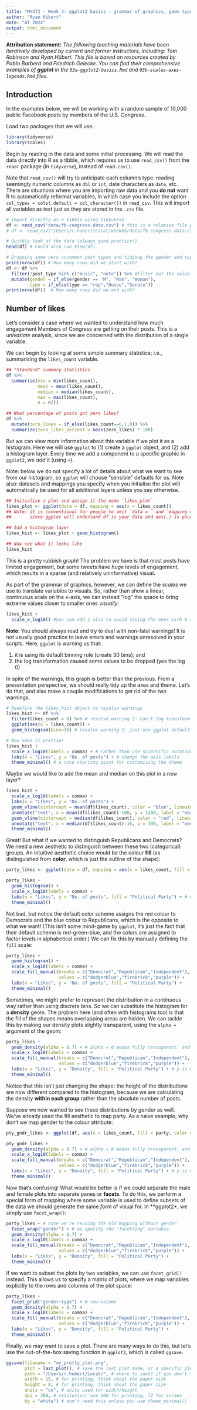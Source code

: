 ```yaml
---
title: "MY472 - Week 3: ggplot2 basics - grammar of graphics, geom types"
author: "Ryan Hübert"
date: "AT 2024"
output: html_document
---
```


**Attribution statement:** _The following teaching materials have been iteratively developed by current and former instructors, including: Tom Robinson and Ryan Hübert. This file is based on resources created by Pablo Barberá and Friedrich Geiecke. You can find their comprehensive examples of **ggplot** in the `03a-ggplot2-basics.Rmd` and `03b-scales-axes-legends.Rmd` files._

## Introduction

In the examples below, we will be working with a random sample of 10,000 public Facebook posts by members of the U.S. Congress.

Load two packages that we will use.

```r
library(tidyverse)
library(scales)
```

Begin by reading in the data and some initial processing. We will read the data directly into R as a tibble, which requires us to use `read_csv()` from the `readr` package (in `tidyverse`), instead of `read.csv()`.

Note that `read_csv()` will try to anticipate each column's type: reading seemingly numeric columns as `dbl` or `int`, date characters as `date`, etc. There are situations where you are importing raw data and you **do not** want R to automatically reformat variables, in which case you include the option `col_types = cols(.default = col_character())` in `read_csv`. This will import all variables as text just as they are stored in the `.csv` file.

```r
# Import directly as a tibble using tidyverse
df <- read_csv("data/fb-congress-data.csv") # this is a relative file path (this is already saved as a tibble)
# df <- read_csv("/Users/r.hubert/Local/week03/data/fb-congress-data.csv") # this is an absolute file path

# Quickly look at the data (always good practice!)
head(df) # Could also run View(df)

# Dropping some very uncommon post types and tidying the gender and type labels
print(nrow(df)) # How many rows did we start with?
df <- df %>%
  filter(!post_type %in% c("music", "note")) %>% #filter out the value of post_type being one of these two values. 
  mutate(gender = if_else(gender == "M", "Man", "Woman"), 
         type = if_else(type == "rep","House","Senate"))
print(nrow(df))  # How many rows did we end with?
```

## Number of likes 

Let's consider a case where we wanted to understand how much engagement Members of Congress are getting on their posts. This is a *univariate* analysis, since we are concerned with the distribution of a single variable. 

We can begin by looking at some simple summary statistics; i.e., summarising the `likes_count` variable.

```r
## "Standard" summary statistics 
df %>% 
  summarise(min = min(likes_count), 
            mean = mean(likes_count), 
            median = median(likes_count),
            max = max(likes_count), 
            n = n())

## What percentage of posts got zero likes?
df %>% 
  mutate(zero_likes = if_else(likes_count==0,1,0)) %>%
  summarize(zero_likes_percent = mean(zero_likes) * 100)
```

But we can view *more* information about this variable if we plot it as a histogram. Here we will use `ggplot` to (1) create a `ggplot` object, and (2) add a histogram layer. Every time we add a component to a specific graphic in `ggplot2`, we *add* it (using `+`).

Note: below we do not specify a lot of details about what we want to see from our histogram, so `ggplot` will choose "sensible" defaults for us. Note also: datasets and mappings you specify when you initialise the plot will automatically be used for all additional layers unless you say otherwise.

```r
## Initialise a plot and assign it the name `likes_plot`
likes_plot <- ggplot(data = df, mapping = aes(x = likes_count)) 
## Note: it is conventional for people to omit `data = ` and `mapping = `
##       since ggplot will undersand df is your data and aes(.) is your mapping

## Add a histogram layer
likes_hist <- likes_plot + geom_histogram()

## Now see what it looks like
likes_hist
```

This is a pretty rubbish graph! The problem we have is that most posts have limited engagement, but some tweets have *huge* levels of engagement, which results in a sparse (and relatively uninformative) visual.

As part of the grammar of graphics, however, we can define the *scales* we use to translate variables to visuals. So, rather than show a linear, continuous scale on the x-axis, we can instead "log" the space to bring extreme values closer to smaller ones *visually*:

```r
likes_hist + 
  scale_x_log10() #you can add 1 also to avoid losing the ones with 0 as a value of likes
```

**Note**: You should always read and try to deal with non-fatal warnings! It is not usually good practice to leave errors and warnings unresolved in your scripts. Here, `ggplot` is warning us that:

1. it is using its default binning rule (create 30 bins); and 
2. the log transformation caused some values to be dropped  (yes the log 0)

In spite of the warnings, this graph is better than the previous. From a presentation perspective, we should really tidy up the axes and theme. Let's do that, and also make a couple modifications to get rid of the two warnings. 

``` r
# Redefine the likes_hist object to resolve warnings
likes_hist <- df %>% 
  filter(likes_count > 0) %>% # resolve warning 2: can't log transform zeroes 
  ggplot(aes(x = likes_count)) + 
  geom_histogram(bins=30) # resolve warning 1: just use ggplot default

# Now make it prettier
likes_hist + 
  scale_x_log10(labels = comma) + # rather than use scientific notation, use commas
  labs(x = "Likes", y = "No. of posts") + # change the axis labels
  theme_minimal() # a nice starting point for customising the theme
```

Maybe we would like to add the mean and median on this plot in a new layer?

``` r
likes_hist + 
  scale_x_log10(labels = comma) + 
  labs(x = "Likes", y = "No. of posts") + 
  geom_vline(xintercept = mean(df$likes_count), color = "blue", linewidth=1.5) + 
  annotate("text", x = mean(df$likes_count)-100, y = 1200, label = "mean", angle=90, size=5, color="blue") + 
  geom_vline(xintercept = median(df$likes_count), color = "red", linewidth=1.5) + 
  annotate("text", x = median(df$likes_count)-16, y = 300, label = "median", angle=90, size=5, color="red") + 
  theme_minimal()
```

Great! But what if we wanted to distinguish Republicans and Democrats? We need a new aesthetic to distinguish between these two (categorical) groups. An intuitive aesthetic choice would be the colour **fill** (as distinguished from **color**, which is just the outline of the shape):

```r
party_likes <- ggplot(data = df, mapping = aes(x = likes_count, fill = party))

party_likes +
  geom_histogram() +
  scale_x_log10(labels = comma) + 
  labs(x = "Likes", y = "No. of posts", fill = "Political Party") + # note we change the legend title
  theme_minimal() 
```

Not bad, but notice the default color scheme assigns the red colour to Democrats and the blue colour to Republicans, which is the opposite to what we want! (This isn't some mind-game by `ggplot`, it's just the fact that their default scheme is red-green-blue, and the colors are assigned to factor levels in alphabetical order.) We can fix this by manually defining the `fill` scale:

```r
party_likes +
  geom_histogram() +
  scale_x_log10(labels = comma) + 
  scale_fill_manual(breaks = c("Democrat","Republican","Independent"),
                    values = c("dodgerblue","firebrick","purple")) +
  labs(x = "Likes", y = "No. of posts", fill = "Political Party") + 
  theme_minimal() 
```

Sometimes, we might prefer to represent the distribution in a continuous way rather than using discrete bins. So we can substitute the histogram for a **density** geom. The problem here (and often with histograms too) is that the fill of the shapes means overlapping areas are hidden. We can tackle this by making our density plots slightly transparent, using the `alpha = ` argument of the geom:

```r
party_likes +
  geom_density(alpha = 0.7) + # alpha = 0 means fully transparent, and alpha = 1 means opaque
  scale_x_log10(labels = comma) + 
  scale_fill_manual(breaks = c("Democrat","Republican","Independent"),
                    values = c("dodgerblue","firebrick","purple")) +
  labs(x = "Likes", y = "Density", fill = "Political Party") + # y is not a count anymore
  theme_minimal() 
```

Notice that this isn't just changing the shape: the height of the distributions are now different compared to the histogram, because we are calculating the density **within each group** rather than the absolute number of posts.

Suppose we now wanted to see these distributions by gender as well. We've already used the fill aesthetic to map party. As a naive example, why don't we map gender to the colour attribute:

```r
pty_gndr_likes <- ggplot(df, aes(x = likes_count, fill = party, color = gender))

pty_gndr_likes + 
  geom_density(alpha = 0.7) + # alpha = 0 means fully transparent, and alpha = 1 means opaque
  scale_x_log10(labels = comma) + 
  scale_fill_manual(breaks = c("Democrat","Republican","Independent"),
                    values = c("dodgerblue","firebrick","purple")) +
  labs(x = "Likes", y = "Density", fill = "Political Party") + # y is not a count anymore
  theme_minimal() 
```

Now that's confusing! What would be better is if we could separate the male and female plots into separate panes or **facets**. To do this, we perform a special form of mapping where some variable is used to define subsets of the data we should generate the same *form* of visual for. In **ggplot2*, we simply use `facet_wrap()`:

```r

party_likes + # note we're reusing the old mapping without gender
  facet_wrap("gender") + # we specify the "facetting" variable
  geom_density(alpha = 0.7) + 
  scale_x_log10(labels = comma) + 
  scale_fill_manual(breaks = c("Democrat","Republican","Independent"),
                    values = c("dodgerblue","firebrick","purple")) +
  labs(x = "Likes", y = "Density", fill = "Political Party") +
  theme_minimal() 
```

If we want to subset the plots by two variables, we can use `facet_grid()` instead. This allows us to specify a matrix of plots, where we map variables explicitly to the rows and columns of the plot space:

```r
party_likes + 
  facet_grid("gender~type") + # row~column
  geom_density(alpha = 0.7) + 
  scale_x_log10(labels = comma) + 
  scale_fill_manual(breaks = c("Democrat","Republican","Independent"),
                    values = c("dodgerblue","firebrick","purple")) +
  labs(x = "Likes", y = "Density", fill = "Political Party") +
  theme_minimal() 
```

Finally, we may want to save a plot. There are many ways to do this, but let's use the out-of-the-box saving function in `ggplot2`, which is called `ggsave`. 

```r
ggsave(filename = "my_pretty_plot.png", 
       plot = last_plot(), # save the last plot made, or a specific plot you assigned a name?
       path = "/Users/r.hubert/Local/", # where to save? if you don't specify anything, will save in current folder
       width = 15, # for printing, think about the paper size
       height = 8, # for printing, think about the paper size
       units = "cm", # units used for width/height
       dpi = 300, # resolution: use 300 for printing, 72 for screen
       bg = "white") # don't need this unless you use theme_minimal()
```